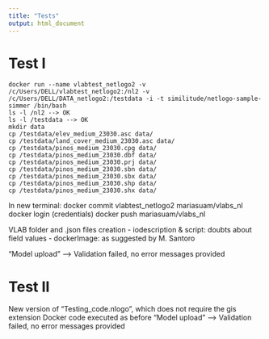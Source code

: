 ```yaml
---
title: "Tests"
output: html_document
---
```


# Test I

	docker run --name vlabtest_netlogo2 -v /c/Users/DELL/vlabtest_netlogo2:/nl2 -v /c/Users/DELL/DATA_netlogo2:/testdata -i -t similitude/netlogo-sample-simmer /bin/bash
	ls -l /nl2 --> OK
	ls -l /testdata --> OK
	mkdir data
	cp /testdata/elev_medium_23030.asc data/
	cp /testdata/land_cover_medium_23030.asc data/
	cp /testdata/pinos_medium_23030.cpg data/
	cp /testdata/pinos_medium_23030.dbf data/
	cp /testdata/pinos_medium_23030.prj data/
	cp /testdata/pinos_medium_23030.sbn data/
	cp /testdata/pinos_medium_23030.sbx data/
	cp /testdata/pinos_medium_23030.shp data/
	cp /testdata/pinos_medium_23030.shx data/
	
In new terminal: 
	docker commit vlabtest_netlogo2 mariasuam/vlabs_nl
	docker login
	(credentials)
	docker push mariasuam/vlabs_nl

VLAB folder and .json files creation
	- iodescription & script: doubts about field values
	- dockerImage: as suggested by M. Santoro

"Model upload" --> Validation failed, no error messages provided

# Test II

  New version of "Testing_code.nlogo", which does not require the gis extension
  Docker code executed as before
  "Model upload" --> Validation failed, no error messages provided